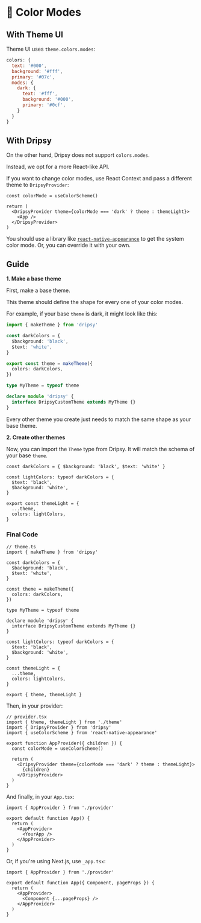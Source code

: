# 🎨 Color Modes

## With Theme UI

Theme UI uses `theme.colors.modes`:

```jsx
colors: {
  text: '#000',
  background: '#fff',
  primary: '#07c',
  modes: {
    dark: {
      text: '#fff',
      background: '#000',
      primary: '#0cf',
    }
  }
}
```

## With Dripsy

On the other hand, Dripsy does not support `colors.modes`.

Instead, we opt for a more React-like API.

If you want to change color modes, use React Context and pass a different theme to `DripsyProvider`:

```tsx
const colorMode = useColorScheme()

return (
  <DripsyProvider theme={colorMode === 'dark' ? theme : themeLight}>
    <App />
  </DripsyProvider>
)
```

You should use a library like [`react-native-appearance`](https://docs.expo.dev/versions/latest/sdk/appearance/) to get the system color mode. Or, you can override it with your own.

## Guide

**1. Make a base theme**

First, make a base theme.

This theme should define the shape for every one of your color modes.

For example, if your base `theme` is dark, it might look like this:

```ts
import { makeTheme } from 'dripsy'

const darkColors = {
  $background: 'black',
  $text: 'white',
}

export const theme = makeTheme({
  colors: darkColors,
})

type MyTheme = typeof theme

declare module 'dripsy' {
  interface DripsyCustomTheme extends MyTheme {}
}
```

Every other theme you create just needs to match the same shape as your base theme.

**2. Create other themes**

Now, you can import the `Theme` type from Dripsy. It will match the schema of your base `theme`.

```tsx
const darkColors = { $background: 'black', $text: 'white' }

const lightColors: typeof darkColors = {
  $text: 'black',
  $background: 'white',
}

export const themeLight = {
  ...theme,
  colors: lightColors,
}
```

### Final Code

```tsx
// theme.ts
import { makeTheme } from 'dripsy'

const darkColors = {
  $background: 'black',
  $text: 'white',
}

const theme = makeTheme({
  colors: darkColors,
})

type MyTheme = typeof theme

declare module 'dripsy' {
  interface DripsyCustomTheme extends MyTheme {}
}

const lightColors: typeof darkColors = {
  $text: 'black',
  $background: 'white',
}

const themeLight = {
  ...theme,
  colors: lightColors,
}

export { theme, themeLight }
```

Then, in your provider:

```tsx
// provider.tsx
import { theme, themeLight } from './theme'
import { DripsyProvider } from 'dripsy'
import { useColorScheme } from 'react-native-appearance'

export function AppProvider({ children }) {
  const colorMode = useColorScheme()

  return (
    <DripsyProvider theme={colorMode === 'dark' ? theme : themeLight}>
      {children}
    </DripsyProvider>
  )
}
```

And finally, in your `App.tsx`:

```tsx
import { AppProvider } from './provider'

export default function App() {
  return (
    <AppProvider>
      <YourApp />
    </AppProvider>
  )
}
```

Or, if you're using Next.js, use `_app.tsx`:

```tsx
import { AppProvider } from './provider'

export default function App({ Component, pageProps }) {
  return (
    <AppProvider>
      <Component {...pageProps} />
    </AppProvider>
  )
}
```
